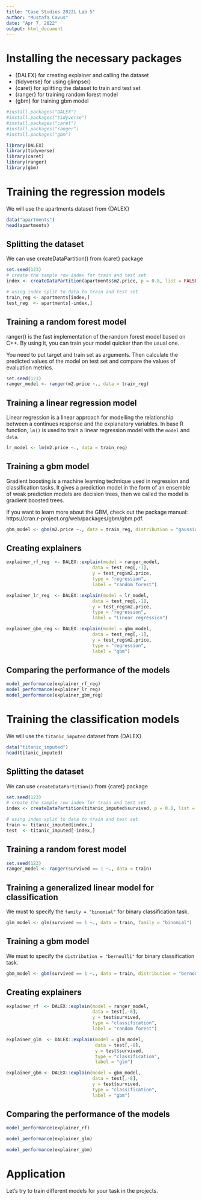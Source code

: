 ```yaml
---
title: "Case Studies 2022L Lab 5"
author: "Mustafa Cavus"
date: "Apr 7, 2022"
output: html_document
---
```


# Installing the necessary packages

* {DALEX} for creating explainer and calling the dataset
* {tidyverse} for using glimpse()
* {caret} for splitting the dataset to train and test set
* {ranger} for training random forest model
* {gbm} for training gbm model

```r
#install.packages("DALEX")
#install.packages("tidyverse")
#install.packages("caret")
#install.packages("ranger")
#install.packages("gbm")

library(DALEX)
library(tidyverse)
library(caret)
library(ranger)
library(gbm)
```

# Training the regression models

We will use the apartments dataset from {DALEX}

```r
data("apartments")
head(apartments)
```

## Splitting the dataset

We can use createDataPartition() from {caret} package

```r
set.seed(123)
# create the sample row index for train and test set
index <- createDataPartition(apartments$m2.price, p = 0.8, list = FALSE)

# using index split to data to train and test set
train_reg <- apartments[index,]
test_reg  <- apartments[-index,]
```


## Training a random forest model

ranger() is the fast implementation of the random forest model based on C++. By using it, you can train your model quicker than the usual one.

You need to put target and train set as arguments. Then calculate the predicted values of the model on test set and compare the values of evaluation metrics.

```r
set.seed(123)
ranger_model <- ranger(m2.price ~., data = train_reg)
```

## Training a linear regression model

Linear regression is a linear approach for modelling the relationship between a continues response and the explanatory variables. In base R function, `lm()` is used to train a linear regression model with the `model` and `data`.

```r
lr_model <- lm(m2.price ~., data = train_reg)
```


## Training a gbm model

Gradient boosting is a machine learning technique used in regression and classification tasks. It gives a prediction model in the form of an ensemble of weak prediction models are decision trees, then we called the model is gradient boosted trees.

If you want to learn more about the GBM, check out the package manual: https://cran.r-project.org/web/packages/gbm/gbm.pdf.

```r
gbm_model <- gbm(m2.price ~., data = train_reg, distribution = "gaussian")
```

## Creating explainers

```r
explainer_rf_reg  <- DALEX::explain(model = ranger_model, 
                                data = test_reg[,-1],  
                                y = test_reg$m2.price,
                                type = "regression",
                                label = "random forest")

explainer_lr_reg  <- DALEX::explain(model = lr_model, 
                                data = test_reg[,-1],  
                                y = test_reg$m2.price,
                                type = "regression",
                                label = "Linear regression")

explainer_gbm_reg <- DALEX::explain(model = gbm_model, 
                                data = test_reg[,-1],  
                                y = test_reg$m2.price,
                                type = "regression",
                                label = "gbm")
```


## Comparing the performance of the models

```r
model_performance(explainer_rf_reg)
model_performance(explainer_lr_reg)
model_performance(explainer_gbm_reg)
```


# Training the classification models

We will use the `titanic_imputed` dataset from {DALEX}

```r
data("titanic_imputed")
head(titanic_imputed)
```


## Splitting the dataset

We can use `createDataPartition()` from {caret} package

```r
set.seed(123)
# create the sample row index for train and test set
index <- createDataPartition(titanic_imputed$survived, p = 0.8, list = FALSE)

# using index split to data to train and test set
train <- titanic_imputed[index,]
test  <- titanic_imputed[-index,]
```


## Training a random forest model

```r
set.seed(123)
ranger_model <- ranger(survived == 1 ~., data = train)
```


## Training a generalized linear model for classification

We must to specify the `family = "binomial"` for binary classification task.  

```r
glm_model <- glm(survived == 1 ~., data = train, family = "binomial")
```


## Training a gbm model

We must to specify the `distribution = "bernoulli"` for binary classification task.  

```r
gbm_model <- gbm(survived == 1 ~., data = train, distribution = "bernoulli")
```

## Creating explainers

```r
explainer_rf  <- DALEX::explain(model = ranger_model, 
                                data = test[,-8],  
                                y = test$survived,
                                type = "classification",
                                label = "random forest")

explainer_glm  <- DALEX::explain(model = glm_model, 
                                 data = test[,-8],  
                                 y = test$survived,
                                 type = "classification",
                                 label = "glm")

explainer_gbm <- DALEX::explain(model = gbm_model, 
                                data = test[,-8],  
                                y = test$survived,
                                type = "classification",
                                label = "gbm")
```


## Comparing the performance of the models

```r
model_performance(explainer_rf)

model_performance(explainer_glm)

model_performance(explainer_gbm)
```


# Application

Let's try to train different models for your task in the projects.


